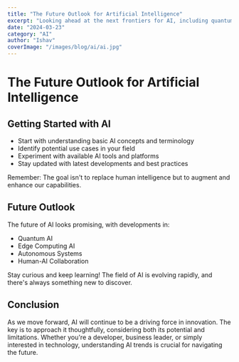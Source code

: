 ```yaml
---
title: "The Future Outlook for Artificial Intelligence"
excerpt: "Looking ahead at the next frontiers for AI, including quantum AI and human collaboration."
date: "2024-03-23"
category: "AI"
author: "Ishav"
coverImage: "/images/blog/ai/ai.jpg"
---
```


# The Future Outlook for Artificial Intelligence

## Getting Started with AI

- Start with understanding basic AI concepts and terminology
- Identify potential use cases in your field
- Experiment with available AI tools and platforms
- Stay updated with latest developments and best practices

Remember: The goal isn't to replace human intelligence but to augment and enhance our capabilities.

## Future Outlook

The future of AI looks promising, with developments in:
- Quantum AI
- Edge Computing AI
- Autonomous Systems
- Human-AI Collaboration

Stay curious and keep learning! The field of AI is evolving rapidly, and there's always something new to discover.

## Conclusion

As we move forward, AI will continue to be a driving force in innovation. The key is to approach it thoughtfully, considering both its potential and limitations. Whether you're a developer, business leader, or simply interested in technology, understanding AI trends is crucial for navigating the future.
